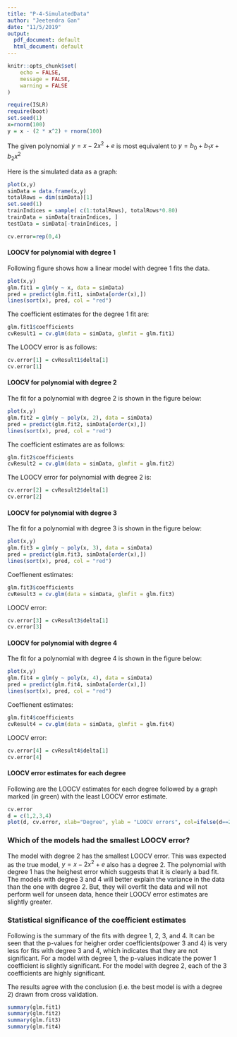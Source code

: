 ```yaml
---
title: "P-4-SimulatedData"
author: "Jeetendra Gan"
date: "11/5/2019"
output:
  pdf_document: default
  html_document: default
---
```


```r
knitr::opts_chunk$set(
	echo = FALSE,
	message = FALSE,
	warning = FALSE
)
```

```r
require(ISLR)
require(boot)
set.seed(1)
x=rnorm(100)
y = x - (2 * x^2) + rnorm(100)
```
The given polynomial $y = x - 2x^2 + e$ is most equivalent to $y = b_0 + b_1x + b_2x^2$

Here is the simulated data as a graph:
```r
plot(x,y)
simData = data.frame(x,y)
totalRows = dim(simData)[1]
set.seed(1)
trainIndices = sample( c(1:totalRows), totalRows*0.80)
trainData = simData[trainIndices, ]
testData = simData[-trainIndices, ]
```
```r
cv.error=rep(0,4)
```

#### LOOCV for polynomial with degree 1

Following figure shows how a linear model with degree 1 fits the data.
```r
plot(x,y)
glm.fit1 = glm(y ~ x, data = simData)
pred = predict(glm.fit1, simData[order(x),])
lines(sort(x), pred, col = "red")
```
The coefficient estimates for the degree 1 fit are:
```r
glm.fit1$coefficients
cvResult1 = cv.glm(data = simData, glmfit = glm.fit1)
```
The LOOCV error is as follows:
```r
cv.error[1] = cvResult1$delta[1]
cv.error[1]
```

#### LOOCV for polynomial with degree 2
The fit for a polynomial with degree 2 is shown in the figure below:
```r
plot(x,y)
glm.fit2 = glm(y ~ poly(x, 2), data = simData)
pred = predict(glm.fit2, simData[order(x),])
lines(sort(x), pred, col = "red")
```
The coefficient estimates are as follows:
```r
glm.fit2$coefficients
cvResult2 = cv.glm(data = simData, glmfit = glm.fit2)
```

The LOOCV error for polynomial with degree 2 is:
```r
cv.error[2] = cvResult2$delta[1]
cv.error[2]
```

#### LOOCV for polynomial with degree 3
The fit for a polynomial with degree 3 is shown in the figure below:
```r
plot(x,y)
glm.fit3 = glm(y ~ poly(x, 3), data = simData)
pred = predict(glm.fit3, simData[order(x),])
lines(sort(x), pred, col = "red")
```
Coeffienent estimates:
```r
glm.fit3$coefficients
cvResult3 = cv.glm(data = simData, glmfit = glm.fit3)
```

LOOCV error:
```r
cv.error[3] = cvResult3$delta[1]
cv.error[3]
```

#### LOOCV for polynomial with degree 4
The fit for a polynomial with degree 4 is shown in the figure below:
```r
plot(x,y)
glm.fit4 = glm(y ~ poly(x, 4), data = simData)
pred = predict(glm.fit4, simData[order(x),])
lines(sort(x), pred, col = "red")
```
Coeffienent estimates:
```r
glm.fit4$coefficients
cvResult4 = cv.glm(data = simData, glmfit = glm.fit4)
```
LOOCV error:
```r
cv.error[4] = cvResult4$delta[1]
cv.error[4]
```

#### LOOCV error estimates for each degree
Following are the LOOCV estimates for each degree followed by a graph marked (in green) with the least LOOCV error estimate. 
```r
cv.error
d = c(1,2,3,4)
plot(d, cv.error, xlab="Degree", ylab = "LOOCV errors", col=ifelse(d==2, "green", "red"))
```

### Which of the models had the smallest LOOCV error?
The model with degree 2 has the smallest LOOCV error. This was expected as the true model, $y = x - 2x^2 + e$ also has a degree 2. The polynomial with degree 1 has the heighest error which suggests that it is clearly a bad fit. The models with degree 3 and 4 will better explain the variance in the data than the one with degree 2. But, they will overfit the data and will not perform well for unseen data, hence their LOOCV error estimates are slightly greater. 


### Statistical significance of the coefficient estimates
Following is the summary of the fits with degree 1, 2, 3, and 4. It can be seen that the p-values for heigher order coefficients(power 3 and 4) is very less for fits with degree 3 and 4, which indicates that they are not significant. For a model with degree 1, the p-values indicate the power 1 coefficient is slightly significant. For the model with degree 2, each of the 3 coefficients are highly significant.

The results agree with the conclusion (i.e. the best model is with a degree 2) drawn from cross validation. 
```r
summary(glm.fit1)
summary(glm.fit2)
summary(glm.fit3)
summary(glm.fit4)
```
